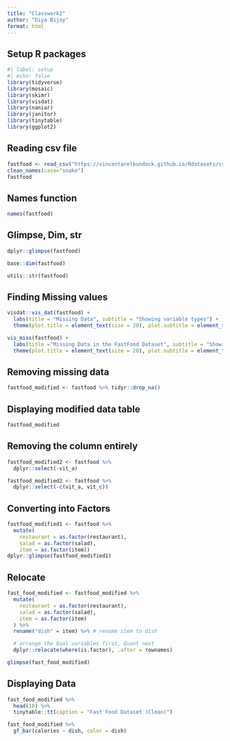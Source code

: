 ```yaml
---
title: "Classwork2"
author: "Diya Bijoy"
format: html
---
```


## Setup R packages

```r
#| label: setup
#| echo: false
library(tidyverse)
library(mosaic)
library(skimr) 
library(visdat) 
library(naniar) 
library(janitor)
library(tinytable)
library(ggplot2)
```

## Reading csv file

```r
fastfood <- read_csv("https://vincentarelbundock.github.io/Rdatasets/csv/openintro/fastfood.csv") %>% 
clean_names(case="snake")
fastfood
```

## Names function

```r
names(fastfood)
```

## Glimpse, Dim, str

```r
dplyr::glimpse(fastfood)
```

```r
base::dim(fastfood)
```

```r
utils::str(fastfood)
```

## Finding Missing values

```r
visdat::vis_dat(fastfood) +
  labs(title = "Missing Data", subtitle = "Showing variable types") + 
  theme(plot.title = element_text(size = 20), plot.subtitle = element_text(size = 14))
```

```r
vis_miss(fastfood) +
  labs(title ="Missing Data in the FastFood Dataset", subtitle = "Showing missing & present data") +
  theme(plot.title = element_text(size = 20), plot.subtitle = element_text(size = 14))
```

## Removing missing data

```r
fastfood_modified <- fastfood %>% tidyr::drop_na()
```

## Displaying modified data table

```r
fastfood_modified
```

## Removing the column entirely

```r
fastfood_modified2 <- fastfood %>%
  dplyr::select(-vit_a)

fastfood_modified2 <- fastfood %>%
  dplyr::select(-c(vit_a, vit_c))
```

## Converting into Factors

```r
fastfood_modified1 <- fastfood %>%
  mutate(
    restaurant = as.factor(restaurant),
    salad = as.factor(salad),
    item = as.factor(item))
dplyr::glimpse(fastfood_modified1)
```

## Relocate

```r
fast_food_modified <- fastfood_modified %>%
  mutate(
    restaurant = as.factor(restaurant),
    salad = as.factor(salad),
    item = as.factor(item)
  ) %>%
  rename("dish" = item) %>% # rename item to dish

  # arrange the Qual variables first, Quant next
  dplyr::relocate(where(is.factor), .after = rownames)

glimpse(fast_food_modified)
```

## Displaying Data

```r
fast_food_modified %>%
  head(10) %>%
  tinytable::tt(caption = "Fast Food Dataset (Clean)")
```

```r
fast_food_modified %>%
  gf_bar(calories ~ dish, color = dish)
```

